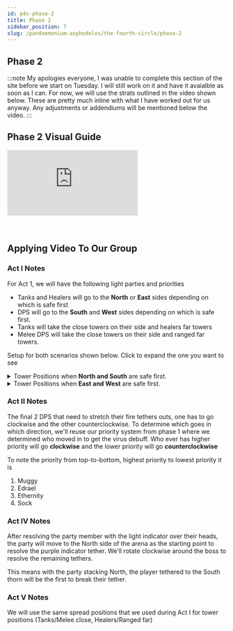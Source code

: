 ```yaml
---
id: p4s-phase-2
title: Phase 2
sidebar_position: 7
slug: /pandaemonium-asphodelos/the-fourth-circle/phase-2
---
```


## Phase 2

:::note
My apologies everyone, I was unable to complete this section of the site before we start on Tuesday. I will still work on it and have it avaialble as soon as I can.  For now, we will use the strats outlined in the video shown below.  These are pretty much inline with what I have worked out for us anyway. Any adjustments or addendiums will be mentioned below the video.
:::

## Phase 2 Visual Guide

<div style={{
    position: "relative",
    paddingBottom: "56.25%",
    height: "0",
    overflow: "hidden",
    maxWidth: "100%"
    }}>
    <iframe style={{
        position: "absolute",
        top: "0",
        left: "0",
        width: "100%",
        height: "100%"
    }} src='https://www.youtube.com/embed/4gXNbfGbKIk' frameborder='0' allowfullscreen></iframe>
</div>
<br/> 
<br/> 

## Applying Video To Our Group
### Act I Notes
For Act 1, we will have the following light parties and priorities
- Tanks and Healers will go to the **North** or **East** sides depending on which is safe first
- DPS will go to the **South** and **West** sides depending on which is safe first.
- Tanks will take the close towers on their side and healers far towers
- Melee DPS will take the close towers on their side and ranged far towers.

Setup for both scenarios shown below.  Click to expand the one you want to see




<details>
<summary> Tower Positions when <b>North and South</b> are safe first.</summary>

<p>

The following diagram shows the tower positions for everyone if the **North** and **South** side of the arena is safe from the first explosions.
</p>

![Act I North and South Towers](/img/pandaemonium-asphodelos/the-fourth-circle/act-1/act-1-setup-ns.webp)
</details>


<details>
<summary> Tower Positions when <b>East and West</b> are safe first.</summary>

<p>

The following diagram shows the tower positions for everyone if the **East** and **West** side of the arena is safe from the first explosions.
</p>

![Act I East and West Towers](/img/pandaemonium-asphodelos/the-fourth-circle/act-1/act-1-setup-ew.webp)
</details>

### Act II Notes
The final 2 DPS that need to stretch their fire tethers outs, one has to go clockwise and the other counterclockwise.  To determine which goes in which direction, we'll reuse our priority system from phase 1 where we determined who moved in to get the virus debuff.  Who ever has higher priority will go **clockwise** and the lower priority will go **counterclockwise**

To note the priority from top-to-bottom, highest priority to lowest priority it is 

1. Muggy
2. Edrael
3. Ethernity
4. Sock

### Act IV Notes
After resolving the party member with the light indicator over their heads, the party will move to the North side of the arena as the starting point to resolve the purple indicator tether. We'll rotate clockwise around the boss to resolve the remaining tethers.

This means with the party stacking North, the player tethered to the South thorn will be the first to break their tether.

### Act V Notes
We will use the same spread positions that we used during Act I for tower positions (Tanks/Melee close, Healers/Ranged far)


